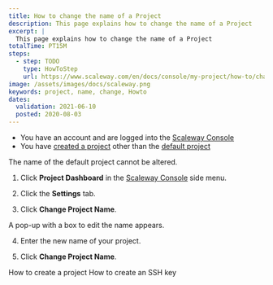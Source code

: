 ```yaml
---
title: How to change the name of a Project
description: This page explains how to change the name of a Project
excerpt: |
  This page explains how to change the name of a Project
totalTime: PT15M
steps:
  - step: TODO
    type: HowToStep
    url: https://www.scaleway.com/en/docs/console/my-project/how-to/change-project-name
image: /assets/images/docs/scaleway.png
keywords: project, name, change, Howto
dates:
  validation: 2021-06-10
  posted: 2020-08-03
---
```


<Message type="requirement">

- You have an account and are logged into the [Scaleway Console](https://console.scaleway.com)
- You have [created a project](/console/my-project/how-to/create-a-project) other than the [default project](/console/my-project/concepts/#default-project)

</Message>

<Message type="important">

The name of the default project cannot be altered. 

</Message>

1. Click **Project Dashboard** in the [Scaleway Console](https://console.scaleway.com) side menu. 

2. Click the **Settings** tab.

3. Click **Change Project Name**.
  <Lightbox src="scaleway-change-project-name.png" alt="" />

  A pop-up with a box to edit the name appears. 
  <Lightbox src="scaleway-change-project-name-pop-up.png" alt="" />

4. Enter the new name of your project.

5. Click **Change Project Name**.


<Navigation title="See Also">
  <PreviousButton to="/console/my-project/how-to/create-a-project/">How to create a project</PreviousButton>
  <NextButton to="/console/my-project/how-to/create-ssh-key/">How to create an SSH key</NextButton>
</Navigation>